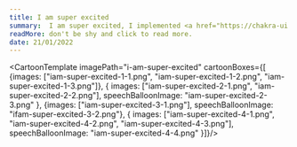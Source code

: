 ```yaml
---
title: I am super excited
summary:  I am super excited, I implemented <a href="https://chakra-ui.com/" style="fontWeight:bold; color:#4299E1"> Chakra-UI </a> to my website. It was a little tough. But guess what? I did it. Do you know how?
readMore: don't be shy and click to read more.
date: 21/01/2022
---
```


<CartoonTemplate
    imagePath="i-am-super-excited"
    cartoonBoxes={[
        {images: ["iam-super-excited-1-1.png", "iam-super-excited-1-2.png", "iam-super-excited-1-3.png"]},
        {
            images: ["iam-super-excited-2-1.png", "iam-super-excited-2-2.png"],
            speechBalloonImage: "iam-super-excited-2-3.png"
        },
        {images: ["iam-super-excited-3-1.png"], speechBalloonImage: "ifam-super-excited-3-2.png"},
        {
            images: ["iam-super-excited-4-1.png", "iam-super-excited-4-2.png", "iam-super-excited-4-3.png"],
            speechBalloonImage: "iam-super-excited-4-4.png"
        }]}/>












